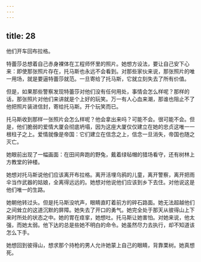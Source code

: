 ```yaml
---
---
---
```

title: 28
---




他们开车回布拉格。

特蕾莎总想着自己赤身裸体在工程师怀里的照片。她想方设法，要让自己安下心来：即使那张照片存在，托马斯也永远不会看到。对那些家伙来说，那张照片的唯一用场，就是要逼特蕾莎就范。一旦寄给了托马斯，它就立刻失去了所有价值。

但是，如果那些警察发现特蕾莎对他们没有任何用处，事情会怎么样呢？那样的话，那张照片对他们来讲就是个上好的玩笑。万一有人心血来潮，那谁也阻止不了他把照片装进信封，寄给托马斯。开个玩笑而已。

托马斯收到那样一张照片会怎么样呢？他会拿出来吗？可能不会。很可能不会。但是，他们脆弱的爱情大厦会彻底坍塌，因为这座大厦仅仅建立在她的忠贞这唯一一根柱子之上。爱情就像是帝国：它们建立在信念之上，信念一旦消失，帝国也随之灭亡。

她眼前出现了一幅画面：在田间奔跑的野兔，戴着绿毡帽的猎场看守，还有树林上方教堂的钟楼。

她想对托马斯说他们应该离开布拉格。离开活埋乌鸦的儿童，离开警察，离开把雨伞当作武器的姑娘，全离得远远的。她想对他说他们应该到乡下去住。对他说这是他们唯一的生路。

她朝他转过头。但是托马斯没吭声，眼睛直盯着前方的碎石路面。她无法超越他们之间耸立的这道沉默的屏障。她失去了开口的勇气。她完全处于那天从彼得山上下来时所处的状态之中。她的胃在痉挛，她想吐。托马斯让她害怕。对她来说，他太强，而她太弱。他下达的总是些她不明白的命令。她虽然尽力去执行，却不知道该怎么下手。

她想回到彼得山，想求那个持枪的男人允许她蒙上自己的眼睛，背靠栗树。她真想死。